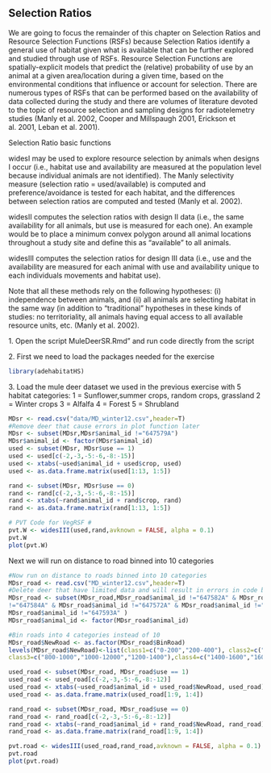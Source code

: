 ## Selection Ratios

We are going to focus the remainder of this chapter on Selection Ratios and Resource Selection Functions (RSFs) because Selection Ratios identify a general use of habitat given what is available that can be further explored and studied through use of RSFs. Resource Selection Functions are spatially-explicit models that predict the (relative) probability of use by an animal at a given area/location during a given time, based on the environmental conditions that influence or account for selection. There are numerous types of RSFs that can be performed based on the availability of data collected during the study and there are volumes of literature devoted to the topic of resource selection and sampling designs for radiotelemetry studies (Manly et al. 2002, Cooper and Millspaugh 2001, Erickson et al. 2001, Leban et al. 2001).

Selection Ratio basic functions

widesI may be used to explore resource selection by animals when designs I occur (i.e., habitat use and availability are measured at the population level because individual animals are not identified). The Manly selectivity measure (selection ratio = used/available) is computed and preference/avoidance is tested for each habitat, and the differences between selection ratios are computed and tested (Manly et al. 2002).

widesII computes the selection ratios with design II data (i.e., the same availability for all animals, but use is measured for each one). An example would be to place a minimum convex polygon around all animal locations throughout a study site and define this as "available" to all animals.

widesIII computes the selection ratios for design III data (i.e., use and the availability are measured for each animal with use and availability unique to each individuals movements and habitat use).

Note that all these methods rely on the following hypotheses: (i) independence between animals, and (ii) all animals are selecting habitat in the same way (in addition to "traditional" hypotheses in these kinds of studies: no territoriality, all animals having equal access to all available resource units, etc. (Manly et al. 2002).

1\. Open the script MuleDeerSR.Rmd" and run code directly from the script

2\. First we need to load the packages needed for the exercise

```{r warning=FALSE, message=FALSE}
library(adehabitatHS)
```

3\. Load the mule deer dataset we used in the previous exercise with 5 habitat categories: 1 = Sunflower,summer crops, random crops, grassland 2 = Winter crops 3 = Alfalfa 4 = Forest 5 = Shrubland

```{r eval=FALSE}
MDsr <- read.csv("data/MD_winter12.csv",header=T)
#Remove deer that cause errors in plot function later
MDsr <- subset(MDsr,MDsr$animal_id !="647579A")
MDsr$animal_id <- factor(MDsr$animal_id)
used <- subset(MDsr, MDsr$use == 1)
used <- used[c(-2,-3,-5:-6,-8:-15)]
used <- xtabs(~used$animal_id + used$crop, used)
used <- as.data.frame.matrix(used[1:13, 1:5])

rand <- subset(MDsr, MDsr$use == 0)
rand <- rand[c(-2,-3,-5:-6,-8:-15)]
rand <- xtabs(~rand$animal_id + rand$crop, rand)
rand <- as.data.frame.matrix(rand[1:13, 1:5])

# PVT Code for VegRSF #
pvt.W <- widesIII(used,rand,avknown = FALSE, alpha = 0.1)
pvt.W
plot(pvt.W)
```

Next we will run on distance to road binned into 10 categories

```{r eval=FALSE}
#Now run on distance to roads binned into 10 categories
MDsr_road <- read.csv("MD_winter12.csv",header=T)
#Delete deer that have limited data and will result in errors in code below
MDsr_road <- subset(MDsr_road,MDsr_road$animal_id !="647582A" & MDsr_road$animal_id 
!="647584A" & MDsr_road$animal_id !="647572A" & MDsr_road$animal_id !="647574A" &
MDsr_road$animal_id !="647593A" )
MDsr_road$animal_id <- factor(MDsr_road$animal_id)

#Bin roads into 4 categories instead of 10
MDsr_road$NewRoad <- as.factor(MDsr_road$BinRoad)
levels(MDsr_road$NewRoad)<-list(class1=c("0-200","200-400"), class2=c("400-600","600-800"),
class3=c("800-1000","1000-12000","1200-1400"),class4=c("1400-1600","1600-1800","1800-2000"))

used_road <- subset(MDsr_road, MDsr_road$use == 1)
used_road <- used_road[c(-2,-3,-5:-6,-8:-12)]
used_road <- xtabs(~used_road$animal_id + used_road$NewRoad, used_road)
used_road <- as.data.frame.matrix(used_road[1:9, 1:4])

rand_road <- subset(MDsr_road, MDsr_road$use == 0)
rand_road <- rand_road[c(-2,-3,-5:-6,-8:-12)]
rand_road <- xtabs(~rand_road$animal_id + rand_road$NewRoad, rand_road)
rand_road <- as.data.frame.matrix(rand_road[1:9, 1:4])

pvt.road <- widesIII(used_road,rand_road,avknown = FALSE, alpha = 0.1)
pvt.road
plot(pvt.road)
```
